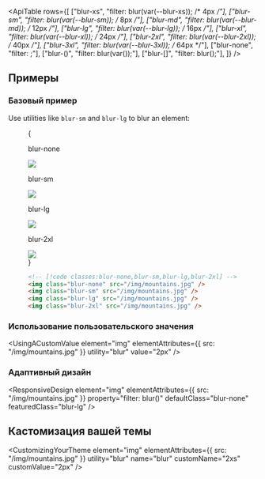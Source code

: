 

<ApiTable
  rows={[
    ["blur-xs", "filter: blur(var(--blur-xs)); /* 4px */"],
    ["blur-sm", "filter: blur(var(--blur-sm)); /* 8px */"],
    ["blur-md", "filter: blur(var(--blur-md)); /* 12px */"],
    ["blur-lg", "filter: blur(var(--blur-lg)); /* 16px */"],
    ["blur-xl", "filter: blur(var(--blur-xl)); /* 24px */"],
    ["blur-2xl", "filter: blur(var(--blur-2xl)); /* 40px */"],
    ["blur-3xl", "filter: blur(var(--blur-3xl)); /* 64px */"],
    ["blur-none", "filter: ;"],
    ["blur-(<custom-property>)", "filter: blur(var(<custom-property>));"],
    ["blur-[<value>]", "filter: blur(<value>);"],
  ]}
/>

## Примеры

### Базовый пример

Use utilities like `blur-sm` and `blur-lg` to blur an element:

<Figure>

<Example padding={false}>
  {
    <div className="flex scroll-p-8 overflow-scroll sm:block sm:overflow-visible">
      <div className="flex shrink-0 items-center justify-around gap-12 p-8 font-mono font-bold sm:gap-4">
        <div className="flex shrink-0 flex-col items-center">
          <p className="mb-3 text-center font-mono text-sm font-medium text-gray-500 dark:text-gray-400">blur-none</p>
          <div className="relative blur-none">
            <img
              className="size-24 rounded-lg object-cover"
              src="https://images.unsplash.com/photo-1554629947-334ff61d85dc?ixid=MnwxMjA3fDB8MHxwaG90by1wYWdlfHx8fGVufDB8fHx8&ixlib=rb-1.2.1&auto=format&fit=crop&w=1000&h=1000&q=90"
            />
            <div className="absolute inset-0 rounded-lg ring-1 ring-black/10 ring-inset"></div>
          </div>
        </div>
        <div className="flex shrink-0 flex-col items-center">
          <p className="mb-3 text-center font-mono text-sm font-medium text-gray-500 dark:text-gray-400">blur-sm</p>
          <div className="relative blur-sm">
            <img
              className="size-24 rounded-lg object-cover"
              src="https://images.unsplash.com/photo-1554629947-334ff61d85dc?ixid=MnwxMjA3fDB8MHxwaG90by1wYWdlfHx8fGVufDB8fHx8&ixlib=rb-1.2.1&auto=format&fit=crop&w=1000&h=1000&q=90"
            />
            <div className="absolute inset-0 rounded-lg ring-1 ring-black/10 ring-inset"></div>
          </div>
        </div>
        <div className="flex shrink-0 flex-col items-center">
          <p className="mb-3 text-center font-mono text-sm font-medium text-gray-500 dark:text-gray-400">blur-lg</p>
          <div className="relative blur-lg">
            <img
              className="size-24 rounded-lg object-cover"
              src="https://images.unsplash.com/photo-1554629947-334ff61d85dc?ixid=MnwxMjA3fDB8MHxwaG90by1wYWdlfHx8fGVufDB8fHx8&ixlib=rb-1.2.1&auto=format&fit=crop&w=1000&h=1000&q=90"
            />
            <div className="absolute inset-0 rounded-lg ring-1 ring-black/10 ring-inset"></div>
          </div>
        </div>
        <div className="flex shrink-0 flex-col items-center">
          <p className="mb-3 text-center font-mono text-sm font-medium text-gray-500 dark:text-gray-400">blur-2xl</p>
          <div className="relative blur-2xl">
            <img
              className="size-24 rounded-lg object-cover"
              src="https://images.unsplash.com/photo-1554629947-334ff61d85dc?ixid=MnwxMjA3fDB8MHxwaG90by1wYWdlfHx8fGVufDB8fHx8&ixlib=rb-1.2.1&auto=format&fit=crop&w=1000&h=1000&q=90"
            />
            <div className="absolute inset-0 rounded-lg ring-1 ring-black/10 ring-inset"></div>
          </div>
        </div>
      </div>
    </div>
  }
</Example>

```html
<!-- [!code classes:blur-none,blur-sm,blur-lg,blur-2xl] -->
<img class="blur-none" src="/img/mountains.jpg" />
<img class="blur-sm" src="/img/mountains.jpg" />
<img class="blur-lg" src="/img/mountains.jpg" />
<img class="blur-2xl" src="/img/mountains.jpg" />
```

</Figure>

### Использование пользовательского значения

<UsingACustomValue element="img" elementAttributes={{ src: "/img/mountains.jpg" }} utility="blur" value="2px" />

### Адаптивный дизайн

<ResponsiveDesign
  element="img"
  elementAttributes={{ src: "/img/mountains.jpg" }}
  property="filter: blur()"
  defaultClass="blur-none"
  featuredClass="blur-lg"
/>

## Кастомизация вашей темы

<CustomizingYourTheme
  element="img"
  elementAttributes={{ src: "/img/mountains.jpg" }}
  utility="blur"
  name="blur"
  customName="2xs"
  customValue="2px"
/>
